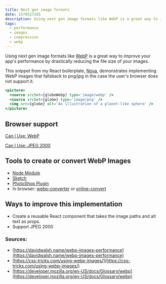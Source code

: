 ```yaml
---
title: Next gen image formats
date: 1578527285
description: Using next gen image formats like WebP is a great way to improve your app's performance by drastically reducing the file size of your images.
tags:
  - performance
  - images
  - compression
  - webp
---
```


Using next gen image formats like [WebP](https://developers.google.com/speed/webp) is a great way to improve your app's performance by drastically reducing the file size of your images.

This snippet from my React boilerplate, [Nova](https://nova.yawnch.com), demonstrates implementing WebP images that fallsback to png/jpg in the case the user's browser does not support it.

```jsx
<picture>
  <source srcSet={globeWebp} type='image/webp' />
  <source srcSet={globe} type='image/png' />
  <img src={globe} alt='An illustration of a planet-like sphere' />
</picture>
```

## Browser support

[Can I Use: WebP](https://caniuse.com/#feat=webp)

[Can I Use: JPEG 2000](https://caniuse.com/#feat=jpeg2000)

## Tools to create or convert WebP Images

- [Node Module](https://www.npmjs.com/package/imagemin-webp)
- [Sketch](https://www.sketch.com/docs/exporting/#exporting)
- [PhotoShop Plugin](https://developers.google.com/speed/webp/docs/webpshop)
- In browser: [webp-converter](https://webp-converter.com/) or [online-convert](https://www.online-convert.com/)

## Ways to improve this implementation

- Create a reusable React component that takes the image paths and alt text as props.
- Support JPEG 2000

### Sources:

- [https://davidwalsh.name/webp-images-performance](https://davidwalsh.name/webp-images-performance)
- [https://css-tricks.com/using-webp-images/](https://css-tricks.com/using-webp-images/)
- [https://developer.mozilla.org/en-US/docs/Glossary/webp](https://developer.mozilla.org/en-US/docs/Glossary/webp)
